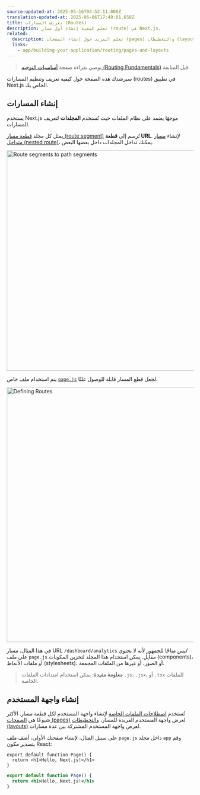 ```yaml
---
source-updated-at: 2025-05-16T04:52:11.000Z
translation-updated-at: 2025-06-06T17:49:01.658Z
title: تعريف المسارات (Routes)
description: تعلم كيفية إنشاء أول مسار (route) في Next.js.
related:
  description: تعلم المزيد حول إنشاء الصفحات (pages) والتخطيطات (layouts).
  links:
    - app/building-your-application/routing/pages-and-layouts
---
```


> نوصي بقراءة صفحة [أساسيات التوجيه (Routing Fundamentals)](/docs/app/building-your-application/routing) قبل المتابعة.

سيرشدك هذه الصفحة حول كيفية تعريف وتنظيم المسارات (routes) في تطبيق Next.js الخاص بك.

## إنشاء المسارات

يستخدم Next.js موجهًا يعتمد على نظام الملفات حيث تُستخدم **المجلدات** لتعريف المسارات.

يمثل كل مجلد [قطعة مسار (route segment)](/docs/app/building-your-application/routing#route-segments) تُرسم إلى **قطعة URL**. لإنشاء [مسار متداخل (nested route)](/docs/app/building-your-application/routing#nested-routes)، يمكنك تداخل المجلدات داخل بعضها البعض.

<Image
  alt="Route segments to path segments"
  srcLight="/docs/light/route-segments-to-path-segments.png"
  srcDark="/docs/dark/route-segments-to-path-segments.png"
  width="1600"
  height="594"
/>

يتم استخدام ملف خاص [`page.js`](/docs/app/building-your-application/routing/pages-and-layouts#pages) لجعل قطع المسار قابلة للوصول علنًا.

<Image
  alt="Defining Routes"
  srcLight="/docs/light/defining-routes.png"
  srcDark="/docs/dark/defining-routes.png"
  width="1600"
  height="687"
/>

في هذا المثال، مسار URL `/dashboard/analytics` _ليس_ متاحًا للجمهور لأنه لا يحتوي على ملف `page.js` مقابِل. يمكن استخدام هذا المجلد لتخزين المكونات (components)، أو ملفات الأنماط (stylesheets)، أو الصور، أو غيرها من الملفات المجمعة.

> **معلومة مفيدة**: يمكن استخدام امتدادات الملفات `.js`، `.jsx`، أو `.tsx` للملفات الخاصة.

## إنشاء واجهة المستخدم

تُستخدم [اصطلاحات الملفات الخاصة](/docs/app/building-your-application/routing#file-conventions) لإنشاء واجهة المستخدم لكل قطعة مسار. الأكثر شيوعًا هي [الصفحات (pages)](/docs/app/building-your-application/routing/pages-and-layouts#pages) لعرض واجهة المستخدم الفريدة للمسار، و[التخطيطات (layouts)](/docs/app/building-your-application/routing/pages-and-layouts#layouts) لعرض واجهة المستخدم المشتركة بين عدة مسارات.

على سبيل المثال، لإنشاء صفحتك الأولى، أضف ملف `page.js` داخل مجلد `app` وقم بتصدير مكون React:

```tsx filename="app/page.tsx" switcher
export default function Page() {
  return <h1>Hello, Next.js!</h1>
}
```

```jsx filename="app/page.js" switcher
export default function Page() {
  return <h1>Hello, Next.js!</h1>
}
```